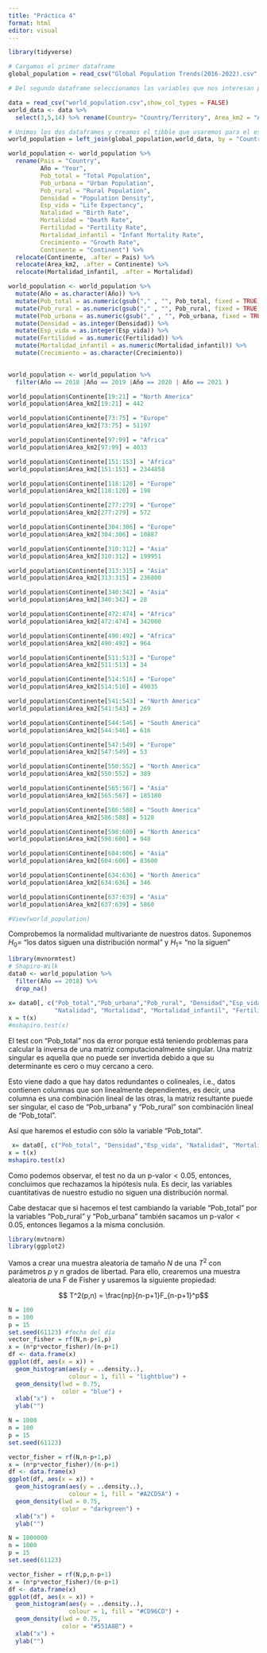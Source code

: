 ```yaml
---
title: "Práctica 4"
format: html
editor: visual
---
```


```r
library(tidyverse)

# Cargamos el primer dataframe
global_population = read_csv("Global Population Trends(2016-2022).csv", show_col_types = FALSE) 

# Del segundo dataframe seleccionamos las variables que nos interesan para el estudio

data = read_csv("world_population.csv",show_col_types = FALSE)
world_data <- data %>% 
  select(3,5,14) %>% rename(Country= "Country/Territory", Area_km2 = "Area (km²)")   

# Unimos los dos dataframes y creamos el tibble que usaremos para el estudio
world_population = left_join(global_population,world_data, by = "Country")

```

```r
world_population <- world_population %>% 
  rename(Pais = "Country", 
         Año = "Year", 
         Pob_total = "Total Population", 
         Pob_urbana = "Urban Population", 
         Pob_rural = "Rural Population", 
         Densidad = "Population Density", 
         Esp_vida = "Life Expectancy", 
         Natalidad = "Birth Rate", 
         Mortalidad = "Death Rate", 
         Fertilidad = "Fertility Rate", 
         Mortalidad_infantil = "Infant Mortality Rate", 
         Crecimiento = "Growth Rate", 
         Continente = "Continent") %>% 
  relocate(Continente, .after = Pais) %>% 
  relocate(Area_km2, .after = Continente) %>% 
  relocate(Mortalidad_infantil, .after = Mortalidad) 

```

```r
world_population <- world_population %>% 
  mutate(Año = as.character(Año)) %>% 
  mutate(Pob_total = as.numeric(gsub("," , "", Pob_total, fixed = TRUE))) %>%
  mutate(Pob_rural = as.numeric(gsub("," , "", Pob_rural, fixed = TRUE))) %>%
  mutate(Pob_urbana = as.numeric(gsub("," , "", Pob_urbana, fixed = TRUE))) %>% 
  mutate(Densidad = as.integer(Densidad)) %>% 
  mutate(Esp_vida = as.integer(Esp_vida)) %>% 
  mutate(Fertilidad = as.numeric(Fertilidad)) %>% 
  mutate(Mortalidad_infantil = as.numeric(Mortalidad_infantil)) %>% 
  mutate(Crecimiento = as.character(Crecimiento))
  
```

```r
world_population <- world_population %>% 
  filter(Año == 2018 |Año == 2019 |Año == 2020 | Año == 2021 )
```

```r
world_population$Continente[19:21] = "North America"
world_population$Area_km2[19:21] = 442

world_population$Continente[73:75] = "Europe"
world_population$Area_km2[73:75] = 51197

world_population$Continente[97:99] = "Africa"
world_population$Area_km2[97:99] = 4033

world_population$Continente[151:153] = "Africa"
world_population$Area_km2[151:153] = 2344858

world_population$Continente[118:120] = "Europe"
world_population$Area_km2[118:120] = 198

world_population$Continente[277:279] = "Europe"
world_population$Area_km2[277:279] = 572

world_population$Continente[304:306] = "Europe"
world_population$Area_km2[304:306] = 10887

world_population$Continente[310:312] = "Asia"
world_population$Area_km2[310:312] = 199951

world_population$Continente[313:315] = "Asia"
world_population$Area_km2[313:315] = 236800

world_population$Continente[340:342] = "Asia"
world_population$Area_km2[340:342] = 28

world_population$Continente[472:474] = "Africa"
world_population$Area_km2[472:474] = 342000

world_population$Continente[490:492] = "Africa"
world_population$Area_km2[490:492] = 964

world_population$Continente[511:513] = "Europe"
world_population$Area_km2[511:513] = 34

world_population$Continente[514:516] = "Europe"
world_population$Area_km2[514:516] = 49035

world_population$Continente[541:543] = "North America"
world_population$Area_km2[541:543] = 269

world_population$Continente[544:546] = "South America"
world_population$Area_km2[544:546] = 616

world_population$Continente[547:549] = "Europe"
world_population$Area_km2[547:549] = 53

world_population$Continente[550:552] = "North America"
world_population$Area_km2[550:552] = 389

world_population$Continente[565:567] = "Asia"
world_population$Area_km2[565:567] = 185180

world_population$Continente[586:588] = "South America"
world_population$Area_km2[586:588] = 5128

world_population$Continente[598:600] = "North America"
world_population$Area_km2[598:600] = 948

world_population$Continente[604:606] = "Asia"
world_population$Area_km2[604:606] = 83600

world_population$Continente[634:636] = "North America"
world_population$Area_km2[634:636] = 346

world_population$Continente[637:639] = "Asia"
world_population$Area_km2[637:639] = 5860

#View(world_population)
```

Comprobemos la normalidad multivariante de nuestros datos. Suponemos $H_0 =$ "los datos siguen una distribución normal" y $H_1 =$ "no la siguen"

```r
library(mvnormtest)
# Shapiro-Wilk
data0 <- world_population %>% 
  filter(Año == 2018) %>% 
  drop_na() 
  
x= data0[, c("Pob_total","Pob_urbana","Pob_rural", "Densidad","Esp_vida", 
             "Natalidad", "Mortalidad", "Mortalidad_infantil", "Fertilidad")]
x = t(x)
#mshapiro.test(x)
```

El test con "Pob_total" nos da error porque está teniendo problemas para calcular la inversa de una matriz computacionalmente singular. Una matriz singular es aquella que no puede ser invertida debido a que su determinante es cero o muy cercano a cero.

Esto viene dado a que hay datos redundantes o colineales, i.e., datos contienen columnas que son linealmente dependientes, es decir, una columna es una combinación lineal de las otras, la matriz resultante puede ser singular, el caso de "Pob_urbana" y "Pob_rural" son combinación lineal de "Pob_total".

Así que haremos el estudio con sólo la variable "Pob_total".

```r
 x= data0[, c("Pob_total", "Densidad","Esp_vida", "Natalidad", "Mortalidad", "Mortalidad_infantil", "Fertilidad")]
x = t(x)
mshapiro.test(x)
```

Como podemos observar, el test no da un p-valor$< 0.05$, entonces, concluimos que rechazamos la hipótesis nula. Es decir, las variables cuantitativas de nuestro estudio no siguen una distribución normal.

Cabe destacar que si hacemos el test cambiando la variable "Pob_total" por la variables "Pob_rural" y "Pob_urbana" también sacamos un p-valor$<0.05$, entonces llegamos a la misma conclusión.

```r
library(mvtnorm)
library(ggplot2)
```

Vamos a crear una muestra aleatoria de tamaño $N$ de una $T^2$ con parámetros $p$ y $n$ grados de libertad. Para ello, crearemos una muestra aleatoria de una F de Fisher y usaremos la siguiente propiedad:

$$ T^2(p,n) = \frac{np}{n-p+1}F_{n-p+1}^p$$

```r
N = 100
n = 100
p = 15
set.seed(61123) #fecha del día
vector_fisher = rf(N,n-p+1,p)
x = (n*p*vector_fisher)/(n-p+1)
df <- data.frame(x)
ggplot(df, aes(x = x)) + 
  geom_histogram(aes(y = ..density..),
                 colour = 1, fill = "lightblue") +
  geom_density(lwd = 0.75,
               color = "blue") +
  xlab("x") +
  ylab("")

```

```r
N = 1000
n = 100
p = 15
set.seed(61123)

vector_fisher = rf(N,n-p+1,p)
x = (n*p*vector_fisher)/(n-p+1)
df <- data.frame(x)
ggplot(df, aes(x = x)) + 
  geom_histogram(aes(y = ..density..),
                 colour = 1, fill = "#A2CD5A") +
  geom_density(lwd = 0.75,
               color = "darkgreen") +
  xlab("x") +
  ylab("")
```

```r
N = 1000000
n = 1000
p = 15
set.seed(61123)

vector_fisher = rf(N,p,n-p+1)
x = (n*p*vector_fisher)/(n-p+1)
df <- data.frame(x)
ggplot(df, aes(x = x)) + 
  geom_histogram(aes(y = ..density..),
                 colour = 1, fill = "#CD96CD") +
  geom_density(lwd = 0.75,
               color = "#551A8B") +
  xlab("x") +
  ylab("")
```

